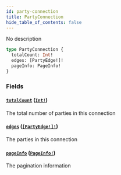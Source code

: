 ```yaml
---
id: party-connection
title: PartyConnection
hide_table_of_contents: false
---
```



No description

```graphql
type PartyConnection {
  totalCount: Int!
  edges: [PartyEdge!]!
  pageInfo: PageInfo!
}
```


### Fields

#### [`totalCount`](#) ([`Int!`](/mainnet/api/graphql/scalars/int))

The total number of parties in this connection


#### [`edges`](#) ([`[PartyEdge!]!`](/mainnet/api/graphql/objects/party-edge))

The parties in this connection


#### [`pageInfo`](#) ([`PageInfo!`](/mainnet/api/graphql/objects/page-info))

The pagination information




